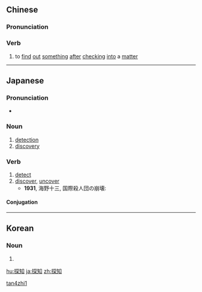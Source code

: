 ==Chinese==
{{zh-forms}}

===Pronunciation===
{{zh-pron
|m=tànzhī
|c=taam3 zi1
|mn=thàm-ti
|cat=v
}}

===Verb===
{{zh-verb}}

# {{lb|zh|literary}} to [[find]] [[out]] [[something]] [[after]] [[checking]] [[into]] a [[matter]]

[[Category:Mandarin literary terms|tan4zhi1]]

----

==Japanese==
{{ja-kanjitab|たん|ち|yomi=on}}

===Pronunciation===
* {{ja-pron|たんち|yomi=o}}

===Noun===
{{ja-noun|たんち}}

# [[detection]]
# [[discovery]]

===Verb===
{{ja-verb-suru|tr=trans|たんち}}

# [[detect]]
# [[discover]], [[uncover]]
#* '''1931''', 海野十三, 国際殺人団の崩壊:
#*: {{ja-usex|それは、わが陸軍の'''探知'''し得た信用の出来る情報です。|それ は、 わが りくぐん の '''たんち''' し えた しんよう の できる じょうほう です。|That's reliable information uncovered by our army.}}

====Conjugation====
{{ja-suru|たんち}}

----

==Korean==
{{ko-hanjatab}}

===Noun===
{{ko-noun|hangeul=탐지}}

# {{hanja form of|탐지|detection}}

[[hu:探知]]
[[ja:探知]]
[[zh:探知]]